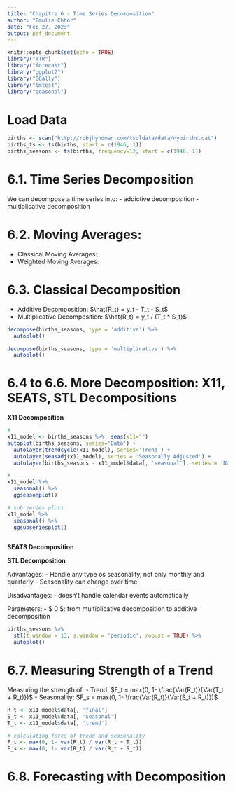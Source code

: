 ```yaml
---
title: "Chapitre 6 - Time Series Decomposition"
author: "Emulie Chhor"
date: "Feb 27, 2023"
output: pdf_document
---
```


```r
knitr::opts_chunk$set(echo = TRUE)
library("TTR")
library("forecast")
library("ggplot2")
library("GGally")
library("lmtest")
library("seasonal")
```

# Load Data

```r
births <- scan("http://robjhyndman.com/tsdldata/data/nybirths.dat")
births_ts <- ts(births, start = c(1946, 1))
births_seasons <- ts(births, frequency=12, start = c(1946, 1))
```

# 6.1. Time Series Decomposition

We can decompose a time series into: 
- addictive decomposition
- multiplicative decomposition

# 6.2. Moving Averages: 

- Classical Moving Averages:
- Weighted Moving Averages:

# 6.3. Classical Decomposition

- Additive Decomposition: $\hat{R_t} = y_t - T_t - S_t$
- Multiplicative Decomposition: $\hat{R_t} = y_t / (T_t * S_t)$

```r
decompose(births_seasons, type = 'additive') %>% 
  autoplot()

decompose(births_seasons, type = 'multiplicative') %>% 
  autoplot()
```

# 6.4 to 6.6. More Decomposition: X11, SEATS, STL Decompositions

**X11 Decomposition**

```r
# 
x11_model <- births_seasons %>%  seas(x11="")
autoplot(births_seasons, series='Data') +
  autolayer(trendcycle(x11_model), series='Trend') +
  autolayer(seasadj(x11_model), series = 'Seasonally Adjusted') + 
  autolayer(births_seasons - x11_model$data[, 'seasonal'], series = 'No Seasonality')

# 
x11_model %>% 
  seasonal() %>% 
  ggseasonplot()

# sub series plots
x11_model %>% 
  seasonal() %>% 
  ggsubseriesplot()
  
```

**SEATS Decomposition**

**STL Decomposition**

Advantages: 
- Handle any type os seasonality, not only monthly and quarterly
- Seasonality can change over time

Disadvantages:
- doesn't handle calendar events automatically

Parameters:
- $ 0 \leq \lambda \leq 1$: from multiplicative decomposition to additive decomposition

```r
births_seasons %>% 
  stl(t.window = 13, s.window = 'periodic', robust = TRUE) %>% 
  autoplot()
```

# 6.7. Measuring Strength of a Trend

Measuring the strength of: 
- Trend: $F_t = max(0, 1- \frac{Var(R_t)}{Var(T_t + R_t)})$
- Seasonality: $F_s = max(0, 1- \frac{Var(R_t)}{Var(S_t + R_t)})$

```r
R_t <- x11_model$data[, 'final']
S_t <- x11_model$data[, 'seasonal']
T_t <- x11_model$data[, 'trend']

# calculating force of trend and seasonality
F_t <- max(0, 1- var(R_t) / var(R_t + T_t))
F_s <- max(0, 1- var(R_t) / var(R_t + S_t))
```

# 6.8. Forecasting with Decomposition



